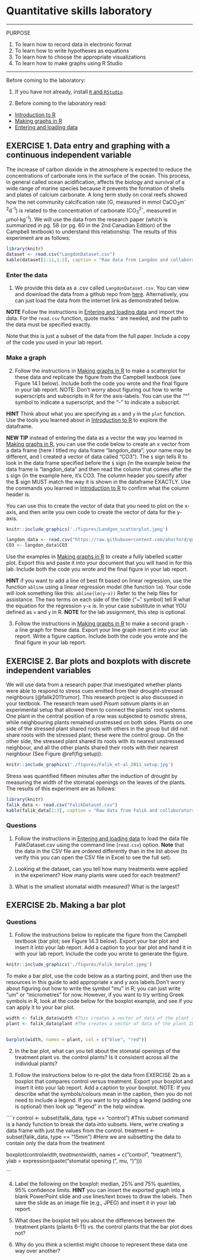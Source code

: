# Quantitative skills laboratory {#lab2}

---

PURPOSE

1. To learn how to record data in electronic format
1. To learn how to write hypotheses as equations
1. To learn how to choose the appropriate visualizations
1. To learn how to make graphs using R Studio

---

Before coming to the laboratory:

1. If you have not already, install [`R` and `RStudio`](https://ahurford.github.io/quant-guide-all-courses/install.html).
 
1. Before coming to the laboratory read:

- [Introduction to R](https://ahurford.github.io/quant-guide-all-courses/rintro.html) 
- [Making graphs in R](https://ahurford.github.io/quant-guide-all-courses/graph.html)
- [Entering and loading data](https://ahurford.github.io/quant-guide-all-courses/data-entry.html)

## EXERCISE 1. Data entry and graphing with a continuous independent variable {-}

The increase of carbon dioxide in the atmosphere is expected to reduce the concentrations of carbonate ions in the surface of the ocean. This process, in general called ocean acidification, affects the biology and survival of a wide range of marine species because it prevents the formation of shells and plates of calcium carbonate.
A long term study on coral reefs showed how the net community calcification rate (G, measured in mmol CaCO~3~m^-2^d^-1^) is related to the concentration of carbonate (CO~3~^2-^, measured in  $\mu$mol$\cdot$kg^-1^). 
We will use the data from the research paper (which is summarized in pg. 58 (or pg. 60 in the 2nd Canadian Edition) of the Campbell textbook) to understand this relationship.
The results of this experiment are as follows:

```r
library(knitr)
dataset <- read.csv("LangdonDataset.csv")
kable(dataset[1:11,1:2], caption = "Raw data from Langdon and collaborators (2000).")
```
### Enter the data {-}

1. We provide this data as a .csv called `LangdonDataset.csv`. You can view and download the data from a github repo from  [here](https://github.com/jbaafi/quant-guide-data/tree/main/BIOL1001-data). Alternatively, you can just load the data from the internet link as demonstrated below.


**NOTE** Follow the instructions in [Entering and loading data](https://ahurford.github.io/quant-guide-all-courses/data-entry.html) and import the data. For the `read.csv` function, quote marks ```"```  are needed, and the path to the data must be specified exactly.

Note that this is just a subset of the data from the full paper. Include a copy of the code you used in your lab report.



### Make a graph {-}

2. Follow the instructions in [Making graphs in R](https://ahurford.github.io/quant-guide-all-courses/graph.html) to make a scatterplot for these data and replicate the figure from the Campbell textbook (see Figure 14.1 below). Include both the code you wrote and the final figure in your lab report. NOTE: Don't worry about figuring out how to write superscripts and subscripts in R for the axis-labels. You can use the "^" symbol to indicate a superscript, and the "-" to indicate a subscript. 

**HINT** Think about what you are specifying as ```x``` and ```y``` in the ```plot``` function. Use the tools you learned about in [Introduction to R](https://ahurford.github.io/quant-guide-all-courses/rintro.html) to explore the dataframe.

**NEW TIP** instead of entering the data as a vector the way you learned in [Making graphs in R](https://ahurford.github.io/quant-guide-all-courses/graph.html), you can use the code below to create an x vector from a data frame (here I titled my data frame "langdon_data"; your name may be different, and I created a vector of data called "CO3"). The ```$``` sign tells R to look in the data frame specified before the ```$``` sign (in the example below the data frame is "langdon_data" and then read the column that comes after the ```$``` sign (in the example here, it's CO3. The column header you specify after the $ sign MUST match the way it is shown in the dataframe EXACTLY. Use the commands you learned in [Introduction to R](https://ahurford.github.io/quant-guide-all-courses/rintro.html)  to confirm what the column header is. 

You can use this to create the vector of data that you need to plot on the x-axis, and then write you own code to create the vector of data for the y-axis. 

```r
knitr::include_graphics('./figures/Landgon_scatterplot.jpeg')
```

```r
langdon_data <- read.csv("https://raw.githubusercontent.com/ahurford/quant-guide-data/main/BIOL1001-data/LangdonDataset.csv")
CO3 <- langdon_data$CO3
```

Use the examples in [Making graphs in R](https://ahurford.github.io/quant-guide-all-courses/graph.html) to create a fully labelled scatter plot. Export this and paste it into your document that you will hand in for this lab. Include both the code you wrote and the final figure in your lab report.

**HINT** if you want to add a line of best fit based on linear regression, use the function ```abline``` using a linear regression model (the function ```lm```). Your code will look something like this: ```abline(lm(y~x))```  Refer to the help files for assistance. The two terms on each side of the tilde ("~" symbol) tell R what the equation for the regression ```y~x``` is. In your case substitute in what YOU defined as ```x``` and ```y``` in R.  **NOTE** for the lab assignment, this step is optional. 



3. Follow the instructions in [Making graphs in R](https://ahurford.github.io/quant-guide-all-courses/graph.html) to make a second graph - a line graph for these data. Export your line graph insert it into your lab report. Write a figure caption. Include both the code you wrote and the final figure in your lab report.


 
## EXERCISE 2.	Bar plots and boxplots with discrete independent variables {-}

We will use data from a research paper that investigated 
whether plants were able to respond to stress cues emitted from their drought-stressed neighbours
[@falik2011rumor]. This research project is also discussed in your textbook. 
The research team used _Pisum sativum_ plants in an experimental setup that allowed them to connect the plants' root systems. One plant in the central position of a row was subjected to osmotic stress, while neighbouring plants remained unstressed on both sides. 
Plants on one side of the stressed plant shared roots with others in the group but
did not share roots with the stressed plant; 
these were the control group. 
On the other side, the stressed plant shared its roots with its nearest unstressed neighbour, and all the other plants shared their roots with their nearest neighbour
(See Figure \@ref(fig:setup)).

```r
knitr::include_graphics('./figures/Falik_et-al_2011_setup.jpg')
```


Stress was quantified fifteen minutes after the induction of drought by measuring the width of the stomatal openings on the leaves of the plants. The results of this experiment are as follows:

```r
library(knitr)
falik_data <- read.csv("FalikDataset.csv")
kable(falik_data[1:3], caption = "Raw data from Falik and collaborators (2011).")
```

### Questions {-}
1. Follow the instructions in [Entering and loading data](https://ahurford.github.io/quant-guide-all-courses/data-entry.html) to load the data file FalikDataset.csv using the command line (```read.csv```) option. **Note** that the data in the CSV file are ordered differently than in the list above (to verify this you can open the CSV file in Excel to see the full set).


1. Looking at the dataset, can you tell how many treatments were applied in the experiment? How many plants were used for each treatment?

1. What is the smallest stomatal width measured? What is the largest?

## EXERCISE 2b.	Making a bar plot {-}
### Questions {-}

1. Follow the instructions below to replicate the figure from the Campbell textbook (bar plot; see Figure 14.3 below). Export your bar plot and insert it into your lab report. Add a caption to your bar plot and hand it in with your lab report. Include the code you wrote to generate the figure.

```r
knitr::include_graphics('./figures/Falik_barplot.jpeg')
```


To make a bar plot, use the code below as a starting point, and then use the resources in this guide to add appropriate x and y axis labels.Don't worry about figuring out how to write the symbol "mu" in R; you can just write "um" or "micrometres" for now. However, if you want to try writing Greek symbols in R, look at the code below for the boxplot example, and see if you can apply it to your bar plot.

```r
width <- falik_data$width #This creates a vector of data of the plant stomatal widths
plant <- falik_data$plant #The creates a vector of data of the plant ID numbers


barplot(width, names = plant, col = c("blue", "red"))
```

2. In the bar plot, what can you tell about the stomatal openings of the treatment plant vs. the control plants? Is it consistent across all the individual plants?

3. Follow the instructions below to re-plot the data from EXERCISE 2b as a boxplot that compares control versus treatment. Export your boxplot and insert it into your lab report. Add a caption to your boxplot. NOTE: If you describe what the symbols/colours mean in the caption, then you do not need to include a legend. If you want to try adding a legend (adding one is optional) then look up "legend" in the help window.

````r
control <- subset(falik_data, type == "control") #This subset command is a handy function to break the data into subsets. Here, we're creating a data frame with just the values from the control.
treatment <- subset(falik_data, type == "15min") #Here we are subsetting the data to contain only the data from the treatment

boxplot(control$width, treatment$width, names = c("control", "treatment"), ylab = expression(paste("stomatal opening ( ", mu, ")")))

```

4.	Label the following on the boxplot: median, 25% and 75% quantiles, 95% confidence limits. **HINT** you can insert the exported graph into a blank PowerPoint slide and use lines/text boxes to draw the labels. Then save the slide as an image file (e.g., JPEG) and insert it in your lab report.

5.	What does the boxplot tell you about the differences between the treatment plants (plants 6-11) vs. the control plants that the bar plot does not?

6.	Why do you think a scientist might choose to represent these data one way over another?




